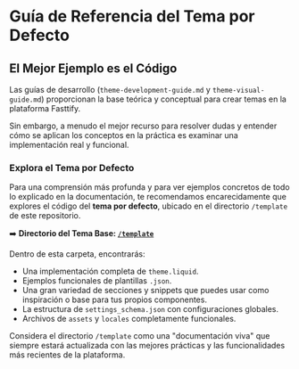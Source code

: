 # Guía de Referencia del Tema por Defecto

## El Mejor Ejemplo es el Código

Las guías de desarrollo (`theme-development-guide.md` y `theme-visual-guide.md`) proporcionan la base teórica y conceptual para crear temas en la plataforma Fasttify.

Sin embargo, a menudo el mejor recurso para resolver dudas y entender cómo se aplican los conceptos en la práctica es examinar una implementación real y funcional.

### Explora el Tema por Defecto

Para una comprensión más profunda y para ver ejemplos concretos de todo lo explicado en la documentación, te recomendamos encarecidamente que explores el código del **tema por defecto**, ubicado en el directorio `/template` de este repositorio.

➡️ **Directorio del Tema Base: [`/template`](../../template)**

Dentro de esta carpeta, encontrarás:

- Una implementación completa de `theme.liquid`.
- Ejemplos funcionales de plantillas `.json`.
- Una gran variedad de secciones y snippets que puedes usar como inspiración o base para tus propios componentes.
- La estructura de `settings_schema.json` con configuraciones globales.
- Archivos de `assets` y `locales` completamente funcionales.

Considera el directorio `/template` como una "documentación viva" que siempre estará actualizada con las mejores prácticas y las funcionalidades más recientes de la plataforma.

